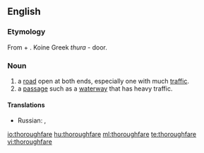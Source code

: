 ==English==

===Etymology===
From {{term|thorough}} + {{term|fare}}. Koine Greek ''thura'' - door.

===Noun===
{{en-noun}}
# a [[road]] open at both ends, especially one with much [[traffic]].
# a [[passage]] such as a [[waterway]] that has heavy traffic.

====Translations====
{{trans-top|a road open at both ends, especially one with much traffic}}
* Russian: {{t|ru|магистраль|f}}, {{t|ru|оживлённая дорога|f}}
{{trans-mid}}
{{trans-bottom}}

{{trans-top|a passage such as a waterway that has heavy traffic}}
{{trans-mid}}
{{trans-bottom}}

[[io:thoroughfare]]
[[hu:thoroughfare]]
[[ml:thoroughfare]]
[[te:thoroughfare]]
[[vi:thoroughfare]]